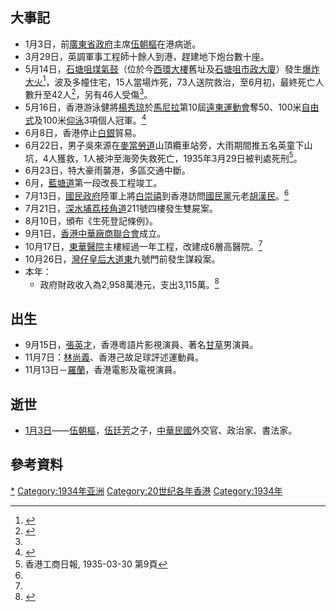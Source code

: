 {{HKYearTOC|1934}}											
{{C20YearInTopic|1934年}}											
{{香港歷史}}

==大事記==
*1月3日，前[[廣東省政府|廣東省政府]]主席[[伍朝樞|伍朝樞]]在港病逝。
*3月29日，英調軍事工程師十餘人到港，趕建地下炮台數十座。
*5月14日，[[石塘咀|石塘咀]][[煤氣鼓|煤氣鼓]]（位於今[[西環大樓|西環大樓]]舊址及[[石塘咀市政大廈|石塘咀市政大廈]]）發生[[西環煤氣鼓爆炸大火|爆炸大火]]<ref>{{cite news | title=轟然一聲震動一時 西環石塘咀 煤氣鼓爆炸釀成大慘劇 |url= |publisher=[[工商日報|工商日報]]第三張第一版 |date=1934年5月15日 }}{{zh-hant}}</ref>，波及多幢住宅，15人當場炸死，73人送院救治，至6月初，最終死亡人數升至42人<ref name="工商19340714">{{cite news | title=煤氣鼓爆炸慘案 昨陪審員宣讀意見書 *死傷數目 |url= |publisher=[[工商日報|工商日報]]第三張第二版 |date=1934年7月14日 }}{{zh-hant}}</ref>，另有46人受傷<ref name="工商19340714"/>。
*5月16日，香港游泳健將[[楊秀琼|楊秀琼]]於[[馬尼拉|馬尼拉]]第10屆[[遠東運動會|遠東運動會]]奪50、100米[[自由式|自由式]]及100米[[仰泳|仰泳]]3項個人冠軍。<ref name="香港6000年">{{cite book |author=湯開建 蕭國健 陳佳榮 |year=1998年 |title=《香港6000年（遠古－1997）》 |page=頁460 |publisher=麒麟書業有限公司 |quote= |isbn=9622321232}}{{zh-hant}}</ref>
*6月8日，香港停止[[白銀|白銀]]貿易。
*6月22日，男子吳來源在[[麥當勞道|麥當勞道]]山頂纜車站旁，大雨期間推五名英童下山坑，4人獲救，1人被沖至海旁失救死亡，1935年3月29日被判處死刑<ref>香港工商日報, 1935-03-30 第9頁</ref>。
*6月23日，特大豪雨襲港，多區交通中斷。
*6月，[[藍塘道|藍塘道]]第一段改長工程竣工。
*7月13日，[[國民政府|國民政府]]陸軍上將[[白崇禧|白崇禧]]到香港訪問[[國民黨|國民黨]]元老[[胡漢民|胡漢民]]。<ref name="香港6000年"/>
*7月21日，[[深水埔|深水埔]][[荔枝角道|荔枝角道]]211號四樓發生雙屍案。
*8月10日，頒布《生死登記條例》。
*9月1日，[[香港中華廠商聯合會|香港中華廠商聯合會]]成立。
*10月17日，[[東華醫院|東華醫院]]主樓經過一年工程，改建成6層高醫院。<ref name="香港6000年"/>
*10月26日，[[灣仔|灣仔]][[皇后大道東_(街道)|皇后大道東]]九號門前發生謀殺案。
*本年：
**政府財政收入為2,958萬港元，支出3,115萬。<ref>{{cite book |author=湯開建 蕭國健 陳佳榮 |year=1998年 |title=《香港6000年（遠古－1997）》 |page=頁461 |publisher=麒麟書業有限公司 |quote= |isbn=9622321232}}{{zh-hant}}</ref>

== 出生 ==
* 9月15日，[[張英才_(1934年)|張英才]]，香港粵語片影視演員、著名[[甘草演員|甘草]]男演員。
* 11月7日：[[林尚義|林尚義]]、香港己故足球評述運動員。
* 11月13日－[[羅蘭_(香港)|羅蘭]]，香港電影及電視演員。

== 逝世 ==
* [[1月3日|1月3日]]——[[伍朝樞|伍朝樞]]，[[伍廷芳|伍廷芳]]之子，[[中華民國|中華民國]]外交官、政治家、書法家。

==參考資料==
{{Reflist|2}}

[[Category:香港1934年|*]]
[[Category:1934年亚洲|Category:1934年亚洲]]
[[Category:20世纪各年香港|Category:20世纪各年香港]]
[[Category:1934年|Category:1934年]]